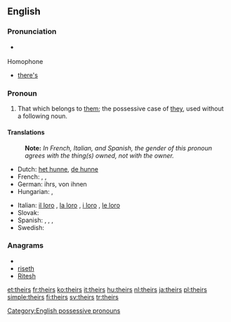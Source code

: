 {{wikipedia}}
==English==

===Pronunciation===
* {{audio|en-us-theirs.ogg|Audio (US)}}
*: {{rhymes|ɛə(r)z}}

;Homophone
* [[there's]]

===Pronoun===
{{en-pron}}

# That which belongs to [[them]]; the possessive case of [[they]], used without a following noun.

====Translations====
{{trans-top|that which belongs to them}}
: '''Note:''' ''In French, Italian, and Spanish, the gender of this pronoun agrees with the thing(s) owned, not with the owner.''
* Dutch: [[het hunne]], [[de hunne]]
* French: {{t+|fr|le leur|f|s}}, {{t+|fr|la leur|f|s}}, {{t+|fr|les leurs|p}}
* German: ihrs, von ihnen
* Hungarian: {{t+|hu|övék}},  {{t|hu|övéik}}
{{trans-mid}}
* Italian: [[il loro]] {{m|s}}, [[la loro]] {{f|s}}, [[i loro]] {{m|p}}, [[le loro]] {{f|p}}
* Slovak: {{t-|sk|ich}}
* Spanish: {{t-|es|suyo|m|s}}, {{t-|es|suya|f|s}}, {{t-|es|suyos|m|p}}, {{t-|es|suyas|f|p}}
* Swedish: {{t+|sv|deras}}
{{trans-bottom}}

===Anagrams===
* {{alphagram|ehirst}}
* [[riseth#English|riseth]]
* [[Ritesh#English|Ritesh]]

[[Category:English possessive pronouns]]

[[et:theirs]]
[[fr:theirs]]
[[ko:theirs]]
[[it:theirs]]
[[hu:theirs]]
[[nl:theirs]]
[[ja:theirs]]
[[pl:theirs]]
[[simple:theirs]]
[[fi:theirs]]
[[sv:theirs]]
[[tr:theirs]]